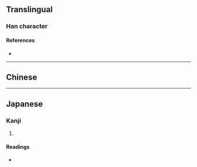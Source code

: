{{also|檮}}
{{character info}}
==Translingual==

===Han character===
{{Han char|rn=75|rad=木|as=07|sn=11|four=|canj=DQKI|ids=⿰木寿}}

====References====
* {{Han ref|kx=0531.131|hdz=21209.041|uh=68BC|ud=26812}}

----

==Chinese==
{{zh-see|檮}}

----

==Japanese==

===Kanji===
{{ja-kanji|grade=|rs=木07}}

# {{rfdef|ja|sort=木07}}

====Readings====
* {{ja-readings|on=[[とう]] (tō)|kun=[[きりかぶ]] (kirikabu), [[おろか]] (oroka), [[つく]] (tsuku)}}